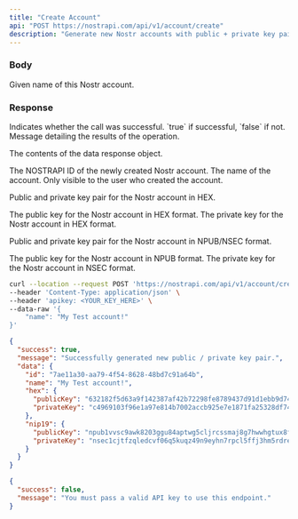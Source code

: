 ```yaml
---
title: "Create Account"
api: "POST https://nostrapi.com/api/v1/account/create"
description: "Generate new Nostr accounts with public + private key pairs"
---
```


### Body

<ParamField body="name" type="string" >
  Given name of this Nostr account.
</ParamField>

### Response

<ResponseField name="success" type="boolean">
  Indicates whether the call was successful. `true` if successful, `false` if not.
</ResponseField>

<ResponseField name="message" type="string">
  Message detailing the results of the operation.
</ResponseField>

<ResponseField name="data" type="object">

The contents of the data response object.

<Expandable title="Toggle">

<ResponseField name="id" type="string">
  The NOSTRAPI ID of the newly created Nostr account.
</ResponseField>

<ResponseField name="name" type="string">
  The name of the account. Only visible to the user who created the account.
</ResponseField>

<ResponseField name="hex" type="object">

Public and private key pair for the Nostr account in HEX.

<Expandable title="Toggle">

<ResponseField name="publicKey" type="string">
  The public key for the Nostr account in HEX format.
</ResponseField>

<ResponseField name="privateKey" type="string">
  The private key for the Nostr account in HEX format.
</ResponseField>

</Expandable>

</ResponseField>

<ResponseField name="nip19" type="object">

Public and private key pair for the Nostr account in NPUB/NSEC format.

<Expandable title="Toggle">

<ResponseField name="publicKey" type="string">
  The public key for the Nostr account in NPUB format.
</ResponseField>

<ResponseField name="privateKey" type="string">
  The private key for the Nostr account in NSEC format.
</ResponseField>

</Expandable>

</ResponseField>

</Expandable>

</ResponseField>

<RequestExample>

```bash cURL
curl --location --request POST 'https://nostrapi.com/api/v1/account/create' \
--header 'Content-Type: application/json' \
--header 'apikey: <YOUR_KEY_HERE>' \
--data-raw '{
    "name": "My Test account!"
}'
```

</RequestExample>

<ResponseExample>

```json HTTP 200 - Success
{
  "success": true,
  "message": "Successfully generated new public / private key pair.",
  "data": {
    "id": "7ae11a30-aa79-4f54-8628-48bd7c91a64b",
    "name": "My Test account!",
    "hex": {
      "publicKey": "632182f5d63a9f142387af42b72298fe8789437d91d1ebb9d742f863a675aaef",
      "privateKey": "c4969103f96e1a97e814b7002accb925e7e1871fa25328df741b47944349c4db"
    },
    "nip19": {
      "publicKey": "npub1vvsc9awk8203ggu84aptwg5cljrcssmaj8g7hwwhgtux8fn44thsuq4dwe",
      "privateKey": "nsec1cjtfzqledcvf06q5kuqz49n9eyhn7rpcl5ffj3hm5rdregs6fcndsv3sevs"
    }
  }
}
```

```json HTTP 401 - Unauthorized
{
  "success": false,
  "message": "You must pass a valid API key to use this endpoint."
}
```

</ResponseExample>
